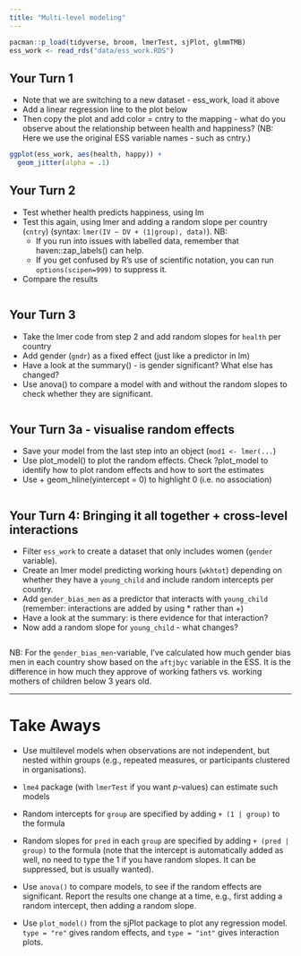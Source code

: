 ```yaml
---
title: "Multi-level modeling"
---
```


```r
pacman::p_load(tidyverse, broom, lmerTest, sjPlot, glmmTMB)
ess_work <- read_rds("data/ess_work.RDS")
```

## Your Turn 1

* Note that we are switching to a new dataset - ess_work, load it above
* Add a linear regression line to the plot below
* Then copy the plot and add color = cntry to the mapping - what do you observe about the relationship between health and happiness? (NB: Here we use the original ESS variable names - such as cntry.)

```r
ggplot(ess_work, aes(health, happy)) + 
  geom_jitter(alpha = .1) 

```

## Your Turn 2

* Test whether health predicts happiness, using lm
* Test this again, using lmer and adding a random slope per country (`cntry`) (syntax: `lmer(IV ~ DV + (1|group), data)`). NB:
   - If you run into issues with labelled data, remember that haven::zap_labels() can help.
   - If you get confused by R's use of scientific notation, you can run `options(scipen=999)` to suppress it.
* Compare the results

```r

```


## Your Turn 3

* Take the lmer code from step 2 and add random slopes for `health` per country
* Add gender (`gndr`) as a fixed effect (just like a predictor in lm)
* Have a look at the summary() - is gender significant? What else has changed?
* Use anova() to compare a model with and without the random slopes to check whether they are significant.

```r

```

## Your Turn 3a - visualise random effects

* Save your model from the last step into an object (`mod1 <- lmer(...`)
* Use plot_model() to plot the random effects. Check ?plot_model to identify how to plot random effects and how to sort the estimates
* Use + geom_hline(yintercept = 0) to highlight 0 (i.e. no association)

```r

```

## Your Turn 4: Bringing it all together + cross-level interactions


* Filter `ess_work` to create a dataset that only includes women (`gender` variable).
* Create an lmer model predicting working hours (`wkhtot`) depending on whether they have a `young_child` and include random intercepts per country.
* Add `gender_bias_men` as a predictor that interacts with `young_child` (remember: interactions are added by using * rather than +)
* Have a look at the summary: is there evidence for that interaction?
* Now add a random slope for `young_child` - what changes?


```r

```

NB: For the `gender_bias_men`-variable, I've calculated how much gender bias men in each country show based on the `aftjbyc` variable in the ESS. It is the difference in how much they approve of working fathers vs. working mothers of children below 3 years old.


***

# Take Aways

* Use multilevel models when observations are not independent, but nested within groups (e.g., repeated measures, or participants clustered in organisations).

* `lme4` package (with `lmerTest` if you want *p*-values) can estimate such models

* Random intercepts for `group` are specified by adding `+ (1 | group)` to the formula

* Random slopes for `pred` in each `group` are specified by adding `+ (pred | group)` to the formula (note that the intercept is automatically added as well, no need to type the 1 if you have random slopes. It can be suppressed, but is usually wanted).

* Use `anova()` to compare models, to see if the random effects are significant. Report the results one change at a time, e.g., first adding a random intercept, then adding a random slope.

* Use `plot_model()` from the sjPlot package to plot any regression model. `type = "re"` gives random effects, and `type = "int"` gives interaction plots.